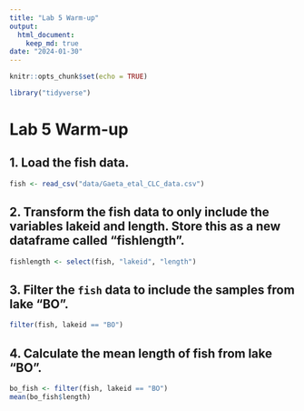 ```yaml
---
title: "Lab 5 Warm-up"
output: 
  html_document: 
    keep_md: true
date: "2024-01-30"
---
```


```r
knitr::opts_chunk$set(echo = TRUE)
```

```r
library("tidyverse")
```

# Lab 5 Warm-up

## 1. Load the fish data. 
```r
fish <- read_csv("data/Gaeta_etal_CLC_data.csv")
```

## 2. Transform the fish data to only include the variables lakeid and length.  Store this as a new dataframe called "fishlength".   
```r
fishlength <- select(fish, "lakeid", "length")
```


## 3. Filter the `fish` data to include the samples from lake "BO".  
```r
filter(fish, lakeid == "BO")
```


## 4. Calculate the mean length of fish from lake "BO".  
```r
bo_fish <- filter(fish, lakeid == "BO")
mean(bo_fish$length)
```

